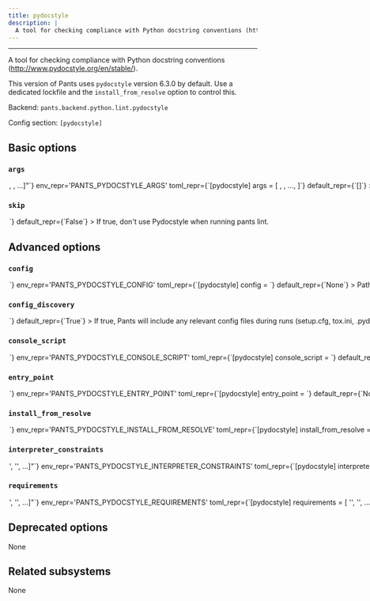 ```yaml
---
title: pydocstyle
description: |
  A tool for checking compliance with Python docstring conventions (http://www.pydocstyle.org/en/stable/).
---
```



---

A tool for checking compliance with Python docstring conventions (http://www.pydocstyle.org/en/stable/).

This version of Pants uses `pydocstyle` version 6.3.0 by default. Use a dedicated lockfile and the `install_from_resolve` option to control this.

Backend: <span className="color--primary">`pants.backend.python.lint.pydocstyle`</span>

Config section: <span className="color--primary">`[pydocstyle]`</span>

<span className={styles.options}>

## Basic options

### `args`

<Option
  cli_repr={`--pydocstyle-args="[<shell_str>, <shell_str>, ...]"`}
  env_repr='PANTS_PYDOCSTYLE_ARGS'
  toml_repr={`[pydocstyle]
args = [
    <shell_str>,
    <shell_str>,
    ...,
]`}
  default_repr={`[]`}
>

Arguments to pass directly to Pydocstyle, e.g. `--pydocstyle-args='--select=D101,D102'`.

</Option>

### `skip`

<Option
  cli_repr={`--[no-]pydocstyle-skip`}
  env_repr='PANTS_PYDOCSTYLE_SKIP'
  toml_repr={`[pydocstyle]
skip = <bool>`}
  default_repr={`False`}
>

If true, don&#x27;t use Pydocstyle when running `pants lint`.

</Option>

## Advanced options

### `config`

<Option
  cli_repr={`--pydocstyle-config=<file_option>`}
  env_repr='PANTS_PYDOCSTYLE_CONFIG'
  toml_repr={`[pydocstyle]
config = <file_option>`}
  default_repr={`None`}
>

Path to a Pydocstyle config file (http://www.pydocstyle.org/en/stable/usage.html#configuration-files).

</Option>

### `config_discovery`

<Option
  cli_repr={`--[no-]pydocstyle-config-discovery`}
  env_repr='PANTS_PYDOCSTYLE_CONFIG_DISCOVERY'
  toml_repr={`[pydocstyle]
config_discovery = <bool>`}
  default_repr={`True`}
>

If true, Pants will include any relevant config files during runs (`setup.cfg`, `tox.ini`, `.pydocstyle`, `.pydocstyle.ini`, `.pydocstylerc`, `.pydocstylerc.ini`, and `pyproject.toml`) searching for the configuration file in this particular order.

Please note that even though `pydocstyle` keeps looking for a configuration file up the directory tree until one is found, Pants will only search for the config files in the repository root (from where you would normally run the `pants` command).

Use `[pydocstyle].config` instead if your config is in a non-standard location.

</Option>

### `console_script`

<Option
  cli_repr={`--pydocstyle-console-script=<str>`}
  env_repr='PANTS_PYDOCSTYLE_CONSOLE_SCRIPT'
  toml_repr={`[pydocstyle]
console_script = <str>`}
  default_repr={`pydocstyle`}
>

The console script for the tool. Using this option is generally preferable to (and mutually exclusive with) specifying an `--entry-point` since console script names have a higher expectation of staying stable across releases of the tool. Usually, you will not want to change this from the default.

</Option>

### `entry_point`

<Option
  cli_repr={`--pydocstyle-entry-point=<str>`}
  env_repr='PANTS_PYDOCSTYLE_ENTRY_POINT'
  toml_repr={`[pydocstyle]
entry_point = <str>`}
  default_repr={`None`}
>

The entry point for the tool. Generally you only want to use this option if the tool does not offer a `--console-script` (which this option is mutually exclusive with). Usually, you will not want to change this from the default.

</Option>

### `install_from_resolve`

<Option
  cli_repr={`--pydocstyle-install-from-resolve=<str>`}
  env_repr='PANTS_PYDOCSTYLE_INSTALL_FROM_RESOLVE'
  toml_repr={`[pydocstyle]
install_from_resolve = <str>`}
  default_repr={`None`}
>

If specified, install the tool using the lockfile for this named resolve.

This resolve must be defined in `[python].resolves`, as described in https://www.pantsbuild.org/2.29/docs/python/overview/lockfiles#lockfiles-for-tools.

The resolve&#x27;s entire lockfile will be installed, unless specific requirements are listed via the `requirements` option, in which case only those requirements will be installed. This is useful if you don&#x27;t want to invalidate the tool&#x27;s outputs when the resolve incurs changes to unrelated requirements.

If unspecified, and the `lockfile` option is unset, the tool will be installed using the default lockfile shipped with Pants, which uses `pydocstyle` version 6.3.0.

If unspecified, and the `lockfile` option is set, the tool will use the custom `pydocstyle` &#x22;tool lockfile&#x22; generated from the `version` and `extra_requirements` options. But note that this mechanism is deprecated.

</Option>

### `interpreter_constraints`

<Option
  cli_repr={`--pydocstyle-interpreter-constraints="['<str>', '<str>', ...]"`}
  env_repr='PANTS_PYDOCSTYLE_INTERPRETER_CONSTRAINTS'
  toml_repr={`[pydocstyle]
interpreter_constraints = [
    '<str>',
    '<str>',
    ...,
]`}
  default_repr={`[\n  "CPython>=3.8,<4"\n]`}
>

Python interpreter constraints for this tool.

</Option>

### `requirements`

<Option
  cli_repr={`--pydocstyle-requirements="['<str>', '<str>', ...]"`}
  env_repr='PANTS_PYDOCSTYLE_REQUIREMENTS'
  toml_repr={`[pydocstyle]
requirements = [
    '<str>',
    '<str>',
    ...,
]`}
  default_repr={`[]`}
>

If `install_from_resolve` is specified, install these requirements, at the versions provided by the specified resolve&#x27;s lockfile.

Values can be pip-style requirements (e.g., `tool` or `tool==1.2.3` or `tool>=1.2.3`), or addresses of `python_requirement` targets (or targets that generate or depend on `python_requirement` targets). Make sure to use the `//` prefix to refer to targets using their full address from the root (e.g. `//3rdparty/python:tool`). This is necessary to distinguish address specs from local or VCS requirements.

The lockfile will be validated against the requirements - if a lockfile doesn&#x27;t provide the requirement (at a suitable version, if the requirement specifies version constraints) Pants will error.

If unspecified, install the entire lockfile.

</Option>

## Deprecated options

None

## Related subsystems

None

</span>
